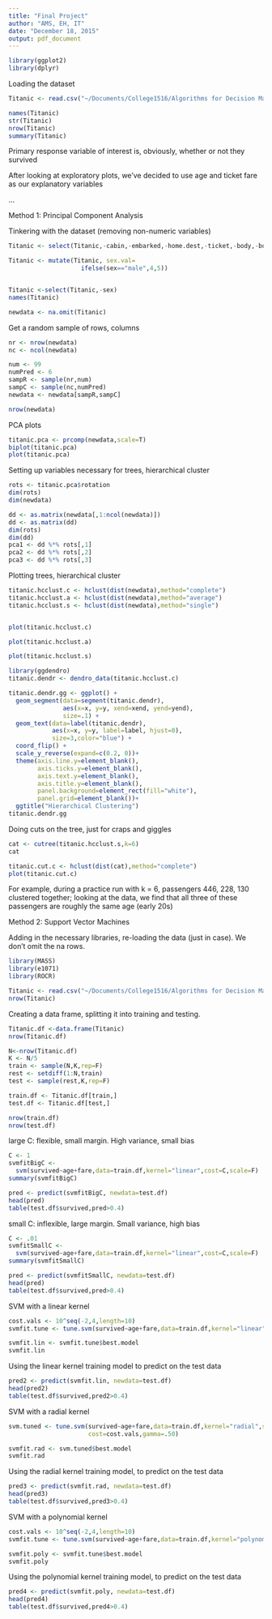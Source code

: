 ```yaml
---
title: "Final Project"
author: "AMS, EH, IT"
date: "December 18, 2015"
output: pdf_document
---
```


```r
library(ggplot2)
library(dplyr)
```

Loading the dataset
```r
Titanic <- read.csv("~/Documents/College1516/Algorithms for Decision Making/Final Project/Titanic.csv")

names(Titanic)
str(Titanic)
nrow(Titanic)
summary(Titanic)
```

Primary response variable of interest is, obviously, whether or not they survived

After looking at exploratory plots, we've decided to use age and ticket fare as our explanatory variables

...

Method 1: Principal Component Analysis

Tinkering with the dataset (removing non-numeric variables)
```r
Titanic <- select(Titanic,-cabin,-embarked,-home.dest,-ticket,-body,-boat,-name)

Titanic <- mutate(Titanic, sex.val=
                    ifelse(sex=="male",4,5))


Titanic <-select(Titanic,-sex)
names(Titanic)

newdata <- na.omit(Titanic)
```


Get a random sample of rows, columns
```r
nr <- nrow(newdata)
nc <- ncol(newdata)

num <- 99
numPred <- 6
sampR <- sample(nr,num)
sampC <- sample(nc,numPred)
newdata <- newdata[sampR,sampC]

nrow(newdata)
```


PCA plots
```r
titanic.pca <- prcomp(newdata,scale=T) 
biplot(titanic.pca)
plot(titanic.pca)
```


Setting up variables necessary for trees, hierarchical cluster
```r
rots <- titanic.pca$rotation
dim(rots)
dim(newdata)

dd <- as.matrix(newdata[,1:ncol(newdata)])
dd <- as.matrix(dd)
dim(rots)
dim(dd)
pca1 <- dd %*% rots[,1]
pca2 <- dd %*% rots[,2]
pca3 <- dd %*% rots[,3]
```


Plotting trees, hierarchical cluster
```r
titanic.hcclust.c <- hclust(dist(newdata),method="complete")
titanic.hcclust.a <- hclust(dist(newdata),method="average")
titanic.hcclust.s <- hclust(dist(newdata),method="single")


plot(titanic.hcclust.c)

plot(titanic.hcclust.a)

plot(titanic.hcclust.s)

library(ggdendro)
titanic.dendr <- dendro_data(titanic.hcclust.c)

titanic.dendr.gg <- ggplot() + 
  geom_segment(data=segment(titanic.dendr),
               aes(x=x, y=y, xend=xend, yend=yend),
               size=.1) + 
  geom_text(data=label(titanic.dendr),
            aes(x=x, y=y, label=label, hjust=0),
            size=3,color="blue") +
  coord_flip() +
  scale_y_reverse(expand=c(0.2, 0))+ 
  theme(axis.line.y=element_blank(),
        axis.ticks.y=element_blank(),
        axis.text.y=element_blank(),
        axis.title.y=element_blank(),        
        panel.background=element_rect(fill="white"),
        panel.grid=element_blank())+
  ggtitle("Hierarchical Clustering")
titanic.dendr.gg
```


Doing cuts on the tree, just for craps and giggles
```r
cat <- cutree(titanic.hcclust.s,k=6)
cat

titanic.cut.c <- hclust(dist(cat),method="complete")
plot(titanic.cut.c)
```

For example, during a practice run with k = 6, passengers 446, 228, 130 clustered together; looking at the data, we find that all three of these passengers are roughly the same age (early 20s)



Method 2: Support Vector Machines

Adding in the necessary libraries, re-loading the data (just in case).
We don't omit the na rows.
```r
library(MASS)
library(e1071)
library(ROCR)

Titanic <- read.csv("~/Documents/College1516/Algorithms for Decision Making/Final Project/Titanic.csv")
nrow(Titanic)
```


Creating a data frame, splitting it into training and testing.
```r
Titanic.df <-data.frame(Titanic)
nrow(Titanic.df)

N<-nrow(Titanic.df)
K <- N/5
train <- sample(N,K,rep=F)
rest <- setdiff(1:N,train)
test <- sample(rest,K,rep=F)

train.df <- Titanic.df[train,]
test.df <- Titanic.df[test,]

nrow(train.df)
nrow(test.df)
```


large C: flexible, small margin. High variance, small bias
```r
C <- 1
svmfitBigC <-
  svm(survived~age+fare,data=train.df,kernel="linear",cost=C,scale=F)
summary(svmfitBigC)

pred <- predict(svmfitBigC, newdata=test.df)
head(pred)
table(test.df$survived,pred>0.4)
```


small C: inflexible, large margin. Small variance, high bias
```r
C <- .01
svmfitSmallC <-
  svm(survived~age+fare,data=train.df,kernel="linear",cost=C,scale=F)
summary(svmfitSmallC)

pred <- predict(svmfitSmallC, newdata=test.df)
head(pred)
table(test.df$survived,pred>0.4)
```



SVM with a linear kernel
```r
cost.vals <- 10^seq(-2,4,length=10)
svmfit.tune <- tune.svm(survived~age+fare,data=train.df,kernel="linear",cost=cost.vals,scale=T)

svmfit.lin <- svmfit.tune$best.model
svmfit.lin
```


Using the linear kernel training model to predict on the test data
```r
pred2 <- predict(svmfit.lin, newdata=test.df)
head(pred2)
table(test.df$survived,pred2>0.4)
```


SVM with a radial kernel
```r
svm.tuned <- tune.svm(survived~age+fare,data=train.df,kernel="radial",scale=T,
                      cost=cost.vals,gamma=.50)

svmfit.rad <- svm.tuned$best.model
svmfit.rad
```

Using the radial kernel training model, to predict on the test data
```r
pred3 <- predict(svmfit.rad, newdata=test.df)
head(pred3)
table(test.df$survived,pred3>0.4)
```



SVM with a polynomial kernel
```r
cost.vals <- 10^seq(-2,4,length=10)
svmfit.tune <- tune.svm(survived~age+fare,data=train.df,kernel="polynomial",cost=cost.vals,scale=T)

svmfit.poly <- svmfit.tune$best.model
svmfit.poly
```


Using the polynomial kernel training model, to predict on the test data
```r
pred4 <- predict(svmfit.poly, newdata=test.df)
head(pred4)
table(test.df$survived,pred4>0.4)
```

